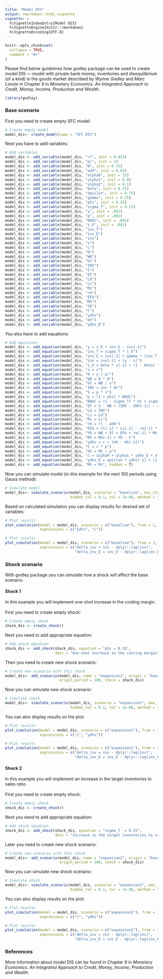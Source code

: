 ```yaml
---
title: "Model DIS"
output: rmarkdown::html_vignette
vignette: >
  %\VignetteIndexEntry{Model DIS}
  %\VignetteEngine{knitr::rmarkdown}
  %\VignetteEncoding{UTF-8}
---
```


```r
knitr::opts_chunk$set(
  collapse = TRUE,
  comment = "#>"
)
```

Please find below guidelines how godley package can be used to create model DIS — model with private bank money, inventories and disequilibrium (of a kind) in the goods market described by *Wynne Godley* and *Marc Lavoie* in Chapter 9 in *Monetary Economics. An Integrated Approach to Credit, Money, Income, Production and Wealth.*

```r
library(godley)
```

### Base scenario
First you need to create empty SFC model:
```r
# Create empty model
model_dis<- create_model(name = "SFC DIS")
```

Next you have to add variables:
```r
# Add variables
model_dis <- add_variable(model_dis, "rl", init = 0.025)
model_dis <- add_variable(model_dis, "pr", init = 1)
model_dis <- add_variable(model_dis, "W", init = 0.75)
model_dis <- add_variable(model_dis, "add", init = 0.02)
model_dis <- add_variable(model_dis, "alpha0", init = 15)
model_dis <- add_variable(model_dis, "alpha1", init = 0.8)
model_dis <- add_variable(model_dis, "alpha2", init = 0.1)
model_dis <- add_variable(model_dis, "beta", init = 0.75)
model_dis <- add_variable(model_dis, "epsilon", init = 0.75)
model_dis <- add_variable(model_dis, "gamma", init = 0.25)
model_dis <- add_variable(model_dis, "phi", init = 0.25)
model_dis <- add_variable(model_dis, "sigma_T", init = 0.15)
model_dis <- add_variable(model_dis, "y", init = .001)
model_dis <- add_variable(model_dis, "p", init = .001)
model_dis <- add_variable(model_dis, "NHUC", init = .001)
model_dis <- add_variable(model_dis, "s_E", init = .001)
model_dis <- add_variable(model_dis, "inv_T")
model_dis <- add_variable(model_dis, "inv_E")
model_dis <- add_variable(model_dis, "inv")
model_dis <- add_variable(model_dis, "s")
model_dis <- add_variable(model_dis, "c")
model_dis <- add_variable(model_dis, "N")
model_dis <- add_variable(model_dis, "WB")
model_dis <- add_variable(model_dis, "UC")
model_dis <- add_variable(model_dis, "INV")
model_dis <- add_variable(model_dis, "S")
model_dis <- add_variable(model_dis, "EF")
model_dis <- add_variable(model_dis, "Ld")
model_dis <- add_variable(model_dis, "Ls")
model_dis <- add_variable(model_dis, "Ms")
model_dis <- add_variable(model_dis, "rm")
model_dis <- add_variable(model_dis, "EFb")
model_dis <- add_variable(model_dis, "Mh")
model_dis <- add_variable(model_dis, "YD")
model_dis <- add_variable(model_dis, "C")
model_dis <- add_variable(model_dis, "ydhs")
model_dis <- add_variable(model_dis, "mh")
model_dis <- add_variable(model_dis, "ydhs_E")
```

You also have to add equations:
```r
# Add equations
model_dis <- add_equation(model_dis, "y = s_E + inv_E - inv[-1]")
model_dis <- add_equation(model_dis, "inv_T = sigma_T * s_E")
model_dis <- add_equation(model_dis, "inv_E = inv[-1] + gamma * (inv_T - inv[-1])")
model_dis <- add_equation(model_dis, "inv = inv[-1] + (y - s)")
model_dis <- add_equation(model_dis, "s_E = beta * s[-1] + (1 - beta) * s_E[-1]")
model_dis <- add_equation(model_dis, "s = c")
model_dis <- add_equation(model_dis, "N = y / pr")
model_dis <- add_equation(model_dis, "WB = N * W")
model_dis <- add_equation(model_dis, "UC = WB / y")
model_dis <- add_equation(model_dis, "INV = inv * UC")
model_dis <- add_equation(model_dis, "S = p * s")
model_dis <- add_equation(model_dis, "p = (1 + phi) * NHUC")
model_dis <- add_equation(model_dis, "NHUC = (1 - sigma_T) * UC + sigma_T * (1 + rl[-1]) * UC[-1]")
model_dis <- add_equation(model_dis, "EF = S - WB + (INV - INV[-1]) - rl[-1] * INV[-1]")
model_dis <- add_equation(model_dis, "Ld = INV")
model_dis <- add_equation(model_dis, "Ls = Ld")
model_dis <- add_equation(model_dis, "Ms = Ls")
model_dis <- add_equation(model_dis, "rm = rl - add")
model_dis <- add_equation(model_dis, "EFb = rl[-1] * Ls[-1] - rm[-1] * Mh[-1]")
model_dis <- add_equation(model_dis, "YD = WB + EF + EFb + rm[-1] * Mh[-1]")
model_dis <- add_equation(model_dis, "Mh = Mh[-1] + YD - C")
model_dis <- add_equation(model_dis, "ydhs = c + (mh - mh[-1])")
model_dis <- add_equation(model_dis, "C = c * p")
model_dis <- add_equation(model_dis, "mh = Mh / p")
model_dis <- add_equation(model_dis, "c = alpha0 + alpha1 * ydhs_E + alpha2 * mh[-1]")
model_dis <- add_equation(model_dis, "ydhs_E = epsilon * ydhs[-1] + (1 - epsilon) * ydhs_E[-1]")
model_dis <- add_equation(model_dis, "Mh = Ms", hidden = T)
```

Now you can simulate model (in this example for the next 100 periods using Gauss method):
```r
# Simulate model
model_dis<- simulate_scenario(model_dis, scenario = "baseline", max_iter = 350, periods = 100, 
                              hidden_tol = 0.1, tol = 1e-08, method = "Gauss")
```

Based on calculated simulation you can display results for desired set of variables:
```r
# Plot results
plot_simulation(model = model_dis, scenario = c("baseline"), from = 1, to = 50, 
                expressions = c("ydhs", "c"))
```

```r
# Plot results
plot_simulation(model = model_dis, scenario = c("baseline"), from = 1, to = 50, 
                expressions = c("delta_inv = inv - dplyr::lag(inv)", 
                                "delta_inv_E = inv_E - dplyr::lag(inv_E)"))
```

### Shock scenario
With godley package you can simulate how a shock will affect the base scenario. 

#### Shock 1
In this example you will implement one-shot increase in the costing margin. \
\
First you need to create empty shock:
```r
# Create empty shock
shock_dis <- create_shock()
```

Next you need to add appropriate equation:
```r
# Add shock equation
shock_dis <- add_shock(shock_dis, equation = "phi = 0.35", 
                       desc = "One-shot increase in the costing margin", start = 5, end = 40)
```

Then you need to create new shock scenario:
```r
# Create new scenario with this shock
model_dis<- add_scenario(model_dis, name = "expansion1", origin = "baseline", 
                         origin_period = 100, shock = shock_dis)
```

Now you can simulate new shock scenario:
```r
# Simulate shock
model_dis<- simulate_scenario(model_dis, scenario = "expansion1", max_iter = 350, periods = 100, 
                              hidden_tol = 0.1, tol = 1e-08, method = "Gauss")
```

You can also display results on the plot:
```r
# Plot results
plot_simulation(model = model_dis, scenario = c("expansion1"), from = 1, to = 40, 
                expressions = c("c", "ydhs"))
```

```r
# Plot results
plot_simulation(model = model_dis, scenario = c("expansion1"), from = 1, to = 40, 
                expressions = c("delta_inv = inv - dplyr::lag(inv)", 
                                "delta_inv_E = inv_E - dplyr::lag(inv_E)"))
```

#### Shock 2
In this example you will implement an increase in the target inventories to sales ratio. \
\
First you need to create empty shock:
```r
# Create empty shock
shock_dis <- create_shock()
```

Next you need to add appropriate equation:
```r
# Add shock equation
shock_dis <- add_shock(shock_dis, equation = "sigma_T  = 0.25", 
                       desc = "Increase in the target inventories to sales ratio", start = 5, end = 50)
```

Later you need to create new shock scenario:
```r
# Create new scenario with this shock
model_dis<- add_scenario(model_dis, name = "expansion2", origin = "baseline", 
                         origin_period = 100, shock = shock_dis)
```

Now you can simulate new shock scenario:
```r
# Simulate shock
model_dis<- simulate_scenario(model_dis, scenario = "expansion2", max_iter = 350, periods = 100, 
                              hidden_tol = 0.1, tol = 1e-08, method = "Gauss")
```

You can also display results on the plot:
```r
# Plot results
plot_simulation(model = model_dis, scenario = c("expansion2"), from = 1, to = 50, 
                expressions = c("c", "ydhs"))
```

```r
# Plot results
plot_simulation(model = model_dis, scenario = c("expansion2"), from = 1, to = 50, 
                expressions = c("delta_inv = inv - dplyr::lag(inv)", 
                                "delta_inv_E = inv_E - dplyr::lag(inv_E)"))
```

### References
More information about model DIS can be found in Chapter 9 in *Monetary Economics. An Integrated Approach to Credit, Money, Income, Production and Wealth.*